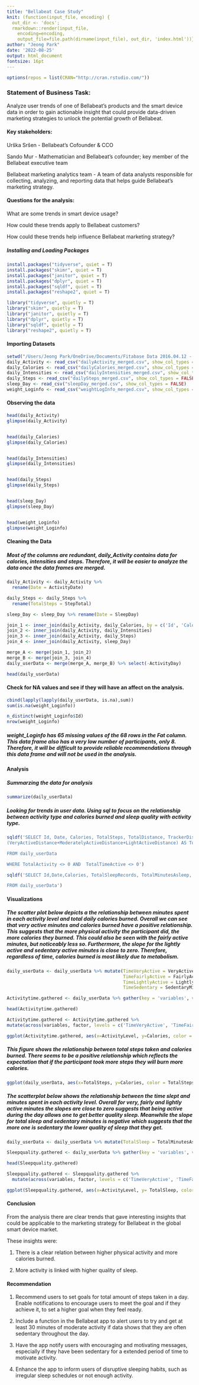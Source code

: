```yaml
---
title: "Bellabeat Case Study"
knit: (function(input_file, encoding) {
  out_dir <- 'docs';
  rmarkdown::render(input_file,
    encoding=encoding,
    output_file=file.path(dirname(input_file), out_dir, 'index.html'))})
author: "Jeong Park"
date: '2022-08-25'
output: html_document
fontsize: 16pt
---
```


```r
options(repos = list(CRAN="http://cran.rstudio.com/"))
```

### **Statement of Business Task**:

Analyze user trends of one of Bellabeat's products and the smart device data in order to gain actionable insight that could provide data-driven marketing strategies to unlock the potential growth of Bellabeat.

#### **Key stakeholders**:

Urška Sršen - Bellabeat's Cofounder & CCO

Sando Mur - Mathematician and Bellabeat's cofounder; key member of the Bellabeat executive team

Bellabeat marketing analytics team - A team of data analysts responsible for collecting, analyzing, and reporting data that helps guide Bellabeat's marketing strategy.

#### **Questions for the analysis**:

What are some trends in smart device usage?

How could these trends apply to Bellabeat customers?

How could these trends help influence Bellabeat marketing strategy?

##### Installing and Loading Packages

```r
install.packages("tidyverse", quiet = T)
install.packages("skimr", quiet = T)
install.packages("janitor", quiet = T)
install.packages("dplyr", quiet = T)
install.packages("sqldf", quiet = T)
install.packages("reshape2", quiet = T)

library("tidyverse", quietly = T)
library("skimr", quietly = T)
library("janitor", quietly = T)
library("dplyr", quietly = T)
library("sqldf", quietly = T)
library("reshape2", quietly = T)
```

#### Importing Datasets

```r
setwd("/Users/Jeong Park/OneDrive/Documents/Fitabase Data 2016.04.12 - 2016.05.12")
daily_Activity <- read_csv("dailyActivity_merged.csv", show_col_types = FALSE)
daily_Calories <- read_csv("dailyCalories_merged.csv", show_col_types = FALSE)
daily_Intensities <- read_csv("dailyIntensities_merged.csv", show_col_types = FALSE)
daily_Steps <- read_csv("dailySteps_merged.csv", show_col_types = FALSE)
sleep_Day <- read_csv("sleepDay_merged.csv", show_col_types = FALSE)
weight_Loginfo <- read_csv("weightLogInfo_merged.csv", show_col_types = FALSE)

```

#### Observing the data

```r
head(daily_Activity)
glimpse(daily_Activity)


head(daily_Calories)
glimpse(daily_Calories)


head(daily_Intensities) 
glimpse(daily_Intensities)


head(daily_Steps)
glimpse(daily_Steps)


head(sleep_Day)
glimpse(sleep_Day)


head(weight_Loginfo)
glimpse(weight_Loginfo)
```

#### Cleaning the Data

##### Most of the columns are redundant, daily_Activity contains data for calories, intensities and steps. Therefore, it will be easier to analyze the data once the data frames are merged.

```r
daily_Activity <- daily_Activity %>%
  rename(Date = ActivityDate)

daily_Steps <- daily_Steps %>%
  rename(TotalSteps = StepTotal)

sleep_Day <- sleep_Day %>% rename(Date = SleepDay)

join_1 <- inner_join(daily_Activity, daily_Calories, by = c('Id', 'Calories'))
join_2 <- inner_join(daily_Activity, daily_Intensities)
join_3 <- inner_join(daily_Activity, daily_Steps)
join_4 <- inner_join(daily_Activity, sleep_Day)

merge_A <- merge(join_1, join_2)
merge_B <- merge(join_3, join_4)
daily_userData <- merge(merge_A, merge_B) %>% select(-ActivityDay)

head(daily_userData)

```

#### Check for NA values and see if they will have an affect on the analysis.

```r
cbind(lapply(lapply(daily_userData, is.na),sum))
sum(is.na(weight_Loginfo))

n_distinct(weight_Loginfo$Id)
nrow(weight_Loginfo)
```

##### weight_Loginfo has 65 missing values of the 68 rows in the Fat column. This data frame also has a very low number of participants, only 8. Therefore, it will be difficult to provide reliable recommendations through this data frame and will not be used in the analysis.

#### Analysis

##### Summarzing the data for analysis

```r
summarize(daily_userData)
```

##### Looking for trends in user data. Using sql to focus on the relationship between activity type and calories burned and sleep quality with activity type.

```r
sqldf('SELECT Id, Date, Calories, TotalSteps, TotalDistance, TrackerDistance, LoggedActivitiesDistance,
(VeryActiveDistance+ModeratelyActiveDistance+LightActiveDistance) AS TotalActivity, (VeryActiveMinutes+FairlyActiveMinutes+LightlyActiveMinutes)/60 AS TotalTimeActive

FROM daily_userData

WHERE TotalActivity <> 0 AND  TotalTimeActive <> 0')
```

```r
sqldf('SELECT Id,Date,Calories, TotalSleepRecords, TotalMinutesAsleep, TotalTimeInBed, TotalSteps, TotalDistance, TrackerDistance, LoggedActivitiesDistance, (VeryActiveDistance+ModeratelyActiveDistance+LightActiveDistance) AS TotalActivity, SedentaryActiveDistance, (VeryActiveMinutes+FairlyActiveMinutes+LightlyActiveMinutes)/60 AS TimeActive, SedentaryMinutes/60 AS TimeSedentary

FROM daily_userData')
```

#### Visualizations

##### The scatter plot below depicts a the relationship between minutes spent in each activity level and total daily calories burned. Overall we can see that very active minutes and calories burned have a positive relationship. This suggests that the more physical activity the participant did, the more calories they burned. This could also be seen with the fairly active minutes, but noticeably less so. Furthermore, the slope for the lightly active and sedentary active minutes is close to zero. Therefore, regardless of time, calories burned is most likely due to metabolism.

```r
daily_userData <- daily_userData %>% mutate(TimeVeryActive = VeryActiveMinutes/60,
                                            TimeFairlyActive = FairlyActiveMinutes/60,
                                            TimeLightlyActive = LightlyActiveMinutes/60,
                                            TimeSedentary = SedentaryMinutes/60)

Activitytime.gathered <- daily_userData %>% gather(key = 'variables', value = 'ActivityLevel',-Calories,-Id, -Date, -TotalSleepRecords, -TotalMinutesAsleep, -TotalTimeInBed, -TotalSteps, -TotalDistance, -TrackerDistance, -LoggedActivitiesDistance, -VeryActiveDistance, -ModeratelyActiveDistance,-LightActiveDistance, -SedentaryActiveDistance, -VeryActiveMinutes, -FairlyActiveMinutes, -LightlyActiveMinutes, -SedentaryMinutes)

head(Activitytime.gathered)

Activitytime.gathered <- Activitytime.gathered %>% 
mutate(across(variables, factor, levels = c('TimeVeryActive', 'TimeFairlyActive', 'TimeLightlyActive', 'TimeSedentary')))

ggplot(Activitytime.gathered, aes(x=ActivityLevel, y=Calories, color = ActivityLevel)) + geom_point() + stat_smooth(method=lm) + facet_wrap(~variables, scale = 'free') +  scale_color_gradient(low = "blue", high = "red") + labs(title="Relationship Between Activity Level and Calories Burned") 

```

##### This figure shows the relationship between total steps taken and calories burned. There seems to be a positive relationship which reflects the expectation that if the participant took more steps they will burn more calories.

```r
ggplot(daily_userData, aes(x=TotalSteps, y=Calories, color = TotalSteps)) + geom_point() + stat_smooth(method=lm) + scale_color_gradient(low = "red", high = "purple") + labs(title ='Relationship between Total Steps and Calories Burned') +  theme(legend.position="none")
```

##### The scatterplot below shows the relationship between the time slept and minutes spent in each activity level. Overall for very, fairly and lightly active minutes the slopes are close to zero suggests that being active during the day allows one to get better quality sleep. Meanwhile the slope for total sleep and sedentary minutes is negative which suggests that the more one is sedentary the lower quality of sleep that they get.

```r
daily_userData <- daily_userData %>% mutate(TotalSleep = TotalMinutesAsleep/60)

Sleepquality.gathered <- daily_userData %>% gather(key = 'variables', value = 'ActivityLevel', -TotalSleep, -Id, -Date, -Calories, -TotalSleepRecords, -TotalMinutesAsleep, -TotalTimeInBed, -TotalSteps, -TotalDistance, -TrackerDistance, -LoggedActivitiesDistance, -VeryActiveDistance, -ModeratelyActiveDistance,-LightActiveDistance, -SedentaryActiveDistance, -VeryActiveMinutes, -FairlyActiveMinutes, -LightlyActiveMinutes, -SedentaryMinutes)

head(Sleepquality.gathered)

Sleepquality.gathered <- Sleepquality.gathered %>% 
  mutate(across(variables, factor, levels = c('TimeVeryActive', 'TimeFairlyActive', 'TimeLightlyActive', 'TimeSedentary')))

ggplot(Sleepquality.gathered, aes(x=ActivityLevel, y= TotalSleep, color = TotalSleep)) + geom_point() + stat_smooth(method=lm) + facet_wrap(~variables, scale = 'free') + scale_color_gradient(low = "black", high = "yellow") + labs(title="Relationship Between Total Sleep and Activity Level")

```

#### Conclusion

From the analysis there are clear trends that gave interesting insights that could be applicable to the marketing strategy for Bellabeat in the global smart device market.

These insights were:

1)  There is a clear relation between higher physical activity and more calories burned.

2)  More activity is linked with higher quality of sleep.

#### Recommendation

1)  Recommend users to set goals for total amount of steps taken in a day. Enable notifications to encourage users to meet the goal and if they achieve it, to set a higher goal when they feel ready.

2)  Include a function in the Bellabeat app to alert users to try and get at least 30 minutes of moderate activity if data shows that they are often sedentary throughout the day.

3)  Have the app notify users with encouraging and motivating messages, especially if they have been sedentary for a extended period of time to motivate activity.

4)  Enhance the app to inform users of disruptive sleeping habits, such as irregular sleep schedules or not enough activity.
